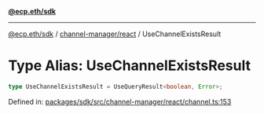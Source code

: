 [**@ecp.eth/sdk**](../../../index.mdx)

***

[@ecp.eth/sdk](/sdk-reference/index.mdx) / [channel-manager/react](/sdk-reference/channel-manager/react/index.mdx) / UseChannelExistsResult

# Type Alias: UseChannelExistsResult

```ts
type UseChannelExistsResult = UseQueryResult<boolean, Error>;
```

Defined in: [packages/sdk/src/channel-manager/react/channel.ts:153](https://github.com/ecp-eth/comments-monorepo/blob/main/packages/sdk/src/channel-manager/react/channel.ts#L153)
